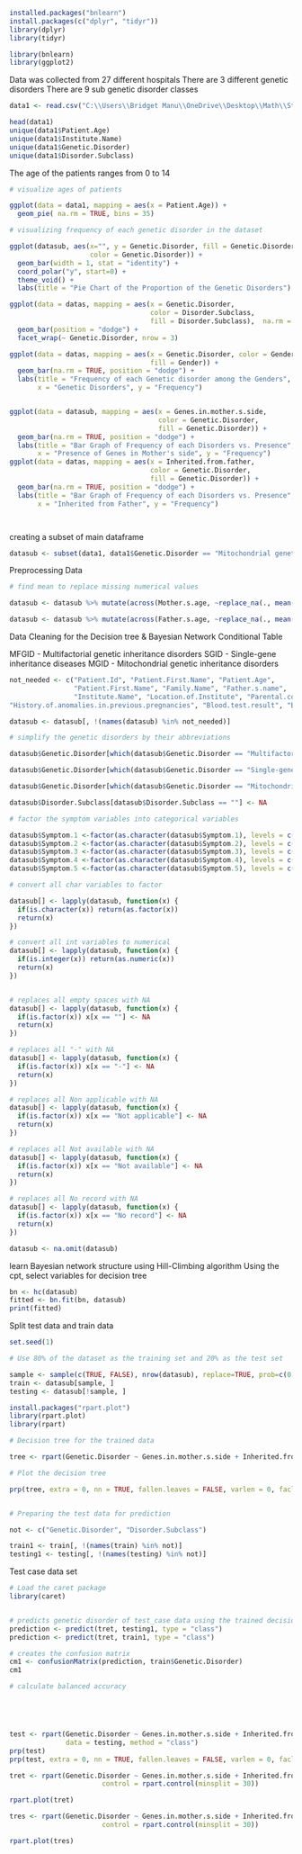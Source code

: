 


```{r setup, include=FALSE}

installed.packages("bnlearn")
install.packages(c("dplyr", "tidyr"))
library(dplyr)
library(tidyr)

library(bnlearn)
library(ggplot2)

```

Data was collected from 27 different hospitals
There are 3 different genetic disorders
There are 9 sub genetic disorder classes

```{r}
data1 <- read.csv("C:\\Users\\Bridget Manu\\OneDrive\\Desktop\\Math\\Stats\\Project\\train_genetic_disorders.csv")

head(data1)
unique(data1$Patient.Age)
unique(data1$Institute.Name)
unique(data1$Genetic.Disorder)
unique(data1$Disorder.Subclass)


```

The age of the patients ranges from 0 to 14
```{r}
# visualize ages of patients

ggplot(data = data1, mapping = aes(x = Patient.Age)) + 
  geom_pie( na.rm = TRUE, bins = 35)

# visualizing frequency of each genetic disorder in the dataset

ggplot(datasub, aes(x="", y = Genetic.Disorder, fill = Genetic.Disorder,
                    color = Genetic.Disorder)) +
  geom_bar(width = 1, stat = "identity") +
  coord_polar("y", start=0) +
  theme_void() +
  labs(title = "Pie Chart of the Proportion of the Genetic Disorders")

ggplot(data = datas, mapping = aes(x = Genetic.Disorder,
                                   color = Disorder.Subclass,
                                   fill = Disorder.Subclass),  na.rm = TRUE) + 
  geom_bar(position = "dodge") + 
  facet_wrap(~ Genetic.Disorder, nrow = 3) 

ggplot(data = datas, mapping = aes(x = Genetic.Disorder, color = Gender,
                                   fill = Gender)) + 
  geom_bar(na.rm = TRUE, position = "dodge") +
  labs(title = "Frequency of each Genetic disorder among the Genders",
       x = "Genetic Disorders", y = "Frequency")


ggplot(data = datasub, mapping = aes(x = Genes.in.mother.s.side,
                                     color = Genetic.Disorder,
                                     fill = Genetic.Disorder)) + 
  geom_bar(na.rm = TRUE, position = "dodge") +
  labs(title = "Bar Graph of Frequency of each Disorders vs. Presence",
       x = "Presence of Genes in Mother's side", y = "Frequency")
ggplot(data = datas, mapping = aes(x = Inherited.from.father,
                                   color = Genetic.Disorder,
                                   fill = Genetic.Disorder)) + 
  geom_bar(na.rm = TRUE, position = "dodge") +
  labs(title = "Bar Graph of Frequency of each Disorders vs. Presence",
       x = "Inherited from Father", y = "Frequency")




```




creating a subset of main dataframe




```{r}
datasub <- subset(data1, data1$Genetic.Disorder == "Mitochondrial genetic inheritance disorders" | data1$Genetic.Disorder == "Multifactorial genetic inheritance disorders" | data1$Genetic.Disorder == "Single-gene inheritance diseases")


```


Preprocessing Data
```{r}
# find mean to replace missing numerical values

datasub <- datasub %>% mutate(across(Mother.s.age, ~replace_na(., mean(., na.rm=TRUE))))

datasub <- datasub %>% mutate(across(Father.s.age, ~replace_na(., mean(., na.rm=TRUE))))

```





Data Cleaning for the Decision tree & Bayesian Network Conditional Table

MFGID - Multifactorial genetic inheritance disorders
SGID - Single-gene inheritance diseases
MGID - Mitochondrial genetic inheritance disorders

 
```{r}
not_needed <- c("Patient.Id", "Patient.First.Name", "Patient.Age",
                "Patient.First.Name", "Family.Name", "Father.s.name",
                "Institute.Name", "Location.of.Institute", "Parental.consent", "Place.of.birth", "Status", "Follow.up", "Assisted.conception.IVF.ART", "White.Blood.cell.count..thousand.per.microliter.", "Mother.s.age", "Father.s.age", "No..of.previous.abortion", "Respiratory.Rate..breaths.min.", "Gender", "Birth.asphyxia", "Autopsy.shows.birth.defect..if.applicable.", "Folic.acid.details..peri.conceptional.", "H.O.serious.maternal.illness", "H.O.radiation.exposure..x.ray.", "H.O.substance.abuse",
"History.of.anomalies.in.previous.pregnancies", "Blood.test.result", "Birth.defects")

datasub <- datasub[, !(names(datasub) %in% not_needed)]

# simplify the genetic disorders by their abbreviations

datasub$Genetic.Disorder[which(datasub$Genetic.Disorder == "Multifactorial genetic inheritance disorders")] <- "MFGID"

datasub$Genetic.Disorder[which(datasub$Genetic.Disorder == "Single-gene inheritance diseases")] <- "SGID"

datasub$Genetic.Disorder[which(datasub$Genetic.Disorder == "Mitochondrial genetic inheritance disorders")] <- "MGID"

datasub$Disorder.Subclass[datasub$Disorder.Subclass == ""] <- NA

# factor the symptom variables into categorical variables

datasub$Symptom.1 <-factor(as.character(datasub$Symptom.1), levels = c("0", "1"), labels = c("Not present", "Present"))
datasub$Symptom.2 <-factor(as.character(datasub$Symptom.2), levels = c("0", "1"), labels = c("Not present", "Present"))
datasub$Symptom.3 <-factor(as.character(datasub$Symptom.3), levels = c("0", "1"), labels = c("Not present", "Present"))
datasub$Symptom.4 <-factor(as.character(datasub$Symptom.4), levels = c("0", "1"), labels = c("Not present", "Present"))
datasub$Symptom.5 <-factor(as.character(datasub$Symptom.5), levels = c("0", "1"), labels = c("Not present", "Present"))

# convert all char variables to factor

datasub[] <- lapply(datasub, function(x) {
  if(is.character(x)) return(as.factor(x))
  return(x)
})

# convert all int variables to numerical
datasub[] <- lapply(datasub, function(x) {
  if(is.integer(x)) return(as.numeric(x))
  return(x)
})


# replaces all empty spaces with NA
datasub[] <- lapply(datasub, function(x) {
  if(is.factor(x)) x[x == ""] <- NA
  return(x)
})

# replaces all "-" with NA
datasub[] <- lapply(datasub, function(x) {
  if(is.factor(x)) x[x == "-"] <- NA
  return(x)
})

# replaces all Non applicable with NA
datasub[] <- lapply(datasub, function(x) {
  if(is.factor(x)) x[x == "Not applicable"] <- NA
  return(x)
})

# replaces all Not available with NA
datasub[] <- lapply(datasub, function(x) {
  if(is.factor(x)) x[x == "Not available"] <- NA
  return(x)
})

# replaces all No record with NA
datasub[] <- lapply(datasub, function(x) {
  if(is.factor(x)) x[x == "No record"] <- NA
  return(x)
})

datasub <- na.omit(datasub)


```



learn Bayesian network structure using Hill-Climbing algorithm
Using the cpt, select variables for decision tree


```{r}

bn <- hc(datasub)
fitted <- bn.fit(bn, datasub)
print(fitted)


```

Split test data and train data

```{r}
set.seed(1)

# Use 80% of the dataset as the training set and 20% as the test set

sample <- sample(c(TRUE, FALSE), nrow(datasub), replace=TRUE, prob=c(0.8,0.2))
train <- datasub[sample, ]
testing <- datasub[!sample, ]


```

```{r}

install.packages("rpart.plot")
library(rpart.plot)
library(rpart)

# Decision tree for the trained data

tree <- rpart(Genetic.Disorder ~ Genes.in.mother.s.side + Inherited.from.father + Maternal.gene + Paternal.gene + Symptom.1 + Symptom.2 + Symptom.3 + Symptom.4 + Symptom.5, data = train, method = "class")

# Plot the decision tree

prp(tree, extra = 0, nn = TRUE, fallen.leaves = FALSE, varlen = 0, faclen = 0)



```
```{r}
# Preparing the test data for prediction

not <- c("Genetic.Disorder", "Disorder.Subclass")

train1 <- train[, !(names(train) %in% not)]
testing1 <- testing[, !(names(testing) %in% not)]

```



Test case data set
```{r}
# Load the caret package
library(caret)


# predicts genetic disorder of test_case data using the trained decision tree
prediction <- predict(tret, testing1, type = "class")
prediction <- predict(tret, train1, type = "class")

# creates the confusion matrix
cm1 <- confusionMatrix(prediction, train$Genetic.Disorder)
cm1

# calculate balanced accuracy






```

```{r}
test <- rpart(Genetic.Disorder ~ Genes.in.mother.s.side + Inherited.from.father + Maternal.gene + Paternal.gene + Symptom.1 + Symptom.2 + Symptom.3 + Symptom.4 + Symptom.5,
              data = testing, method = "class")
prp(test)
prp(test, extra = 0, nn = TRUE, fallen.leaves = FALSE, varlen = 0, faclen = 0)


```


```{r}
tret <- rpart(Genetic.Disorder ~ Genes.in.mother.s.side + Inherited.from.father + Maternal.gene + Paternal.gene + Symptom.1 + Symptom.2 + Symptom.3 + Symptom.4 + Symptom.5, data = datasub, method = "class",
                       control = rpart.control(minsplit = 30))

rpart.plot(tret)

tres <- rpart(Genetic.Disorder ~ Genes.in.mother.s.side + Inherited.from.father + Maternal.gene + Paternal.gene + Symptom.1 + Symptom.2 + Symptom.3 + Symptom.4 + Symptom.5, data = testing, method = "class",
                       control = rpart.control(minsplit = 30))

rpart.plot(tres)

```



